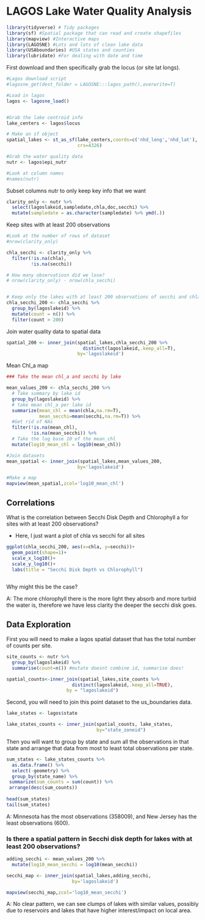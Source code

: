 
# LAGOS Lake Water Quality Analysis

```r
library(tidyverse) # Tidy packages
library(sf) #Spatial package that can read and create shapefiles 
library(mapview) #Interactive maps
library(LAGOSNE) #Lots and lots of clean lake data
library(USAboundaries) #USA states and counties
library(lubridate) #For dealing with date and time
```


First download and then specifically grab the locus (or site lat longs).

```r
#Lagos download script
#lagosne_get(dest_folder = LAGOSNE:::lagos_path(),overwrite=T)

#Load in lagos
lagos <- lagosne_load()


#Grab the lake centroid info
lake_centers <- lagos$locus

# Make an sf object 
spatial_lakes <- st_as_sf(lake_centers,coords=c('nhd_long','nhd_lat'),
                          crs=4326)

#Grab the water quality data
nutr <- lagos$epi_nutr

#Look at column names
#names(nutr)
```

Subset columns nutr to only keep key info that we want


```r
clarity_only <- nutr %>%
  select(lagoslakeid,sampledate,chla,doc,secchi) %>%
  mutate(sampledate = as.character(sampledate) %>% ymd(.))

```


Keep sites with at least 200 observations 

```r

#Look at the number of rows of dataset
#nrow(clarity_only)

chla_secchi <- clarity_only %>%
  filter(!is.na(chla),
         !is.na(secchi))

# How many observatiosn did we lose?
# nrow(clarity_only) - nrow(chla_secchi)


# Keep only the lakes with at least 200 observations of secchi and chla
chla_secchi_200 <- chla_secchi %>%
  group_by(lagoslakeid) %>%
  mutate(count = n()) %>%
  filter(count > 200)


```


Join water quality data to spatial data

```r
spatial_200 <- inner_join(spatial_lakes,chla_secchi_200 %>%
                            distinct(lagoslakeid,.keep_all=T),
                          by='lagoslakeid')


```

Mean Chl_a map

```r
### Take the mean chl_a and secchi by lake

mean_values_200 <- chla_secchi_200 %>%
  # Take summary by lake id
  group_by(lagoslakeid) %>%
  # take mean chl_a per lake id
  summarize(mean_chl = mean(chla,na.rm=T),
            mean_secchi=mean(secchi,na.rm=T)) %>%
  #Get rid of NAs
  filter(!is.na(mean_chl),
         !is.na(mean_secchi)) %>%
  # Take the log base 10 of the mean_chl
  mutate(log10_mean_chl = log10(mean_chl))

#Join datasets
mean_spatial <- inner_join(spatial_lakes,mean_values_200,
                          by='lagoslakeid') 

#Make a map
mapview(mean_spatial,zcol='log10_mean_chl')
```


## Correlations

What is the correlation between Secchi Disk Depth and Chlorophyll a for sites with at least 200 observations?

- Here, I just want a plot of chla vs secchi for all sites 

```r

ggplot(chla_secchi_200, aes(x=chla, y=secchi))+
  geom_point(shape=1)+
  scale_x_log10()+
  scale_y_log10()+
  labs(title = "Secchi Disk Depth vs Chlorophyll")
  
```

Why might this be the case? 

A: The more chlorophyll there is the more light they absorb and more turbid the water is, therefore we have less clarity the deeper the secchi disk goes.

## Data Exploration

First you will need to make a lagos spatial dataset that has the total number of counts per site.

```r
site_counts <- nutr %>%
  group_by(lagoslakeid) %>%
  summarise(count=n()) #mutate doesnt combine id, summarise does!

spatial_counts<-inner_join(spatial_lakes,site_counts %>%
                        distinct(lagoslakeid,.keep_all=TRUE),
                      by = "lagoslakeid")
```


Second, you will need to join this point dataset to the us_boundaries data. 

```r
lake_states <- lagos$state

lake_states_counts <- inner_join(spatial_counts, lake_states,
                                 by="state_zoneid")
```


Then you will want to group by state and sum all the observations in that state and arrange that data from most to least total observations per state. 

```r
sum_states <- lake_states_counts %>%
  as.data.frame() %>%
  select(-geometry) %>% 
  group_by(state_name) %>%
 summarize(sum_counts = sum(count)) %>%
 arrange(desc(sum_counts))
 
head(sum_states)
tail(sum_states)
```

A: Minnesota has the most observations (358009), and New Jersey has the least observations (600).

###  Is there a spatial pattern in Secchi disk depth for lakes with at least 200 observations?

```r
adding_secchi <- mean_values_200 %>%
  mutate(log10_mean_secchi = log10(mean_secchi))

secchi_map <- inner_join(spatial_lakes,adding_secchi,
                        by='lagoslakeid')

mapview(secchi_map,zcol='log10_mean_secchi')

```

A: No clear pattern, we can see clumps of lakes with similar values, possibly due to reservoirs and lakes that have higher interest/impact on local area.  
